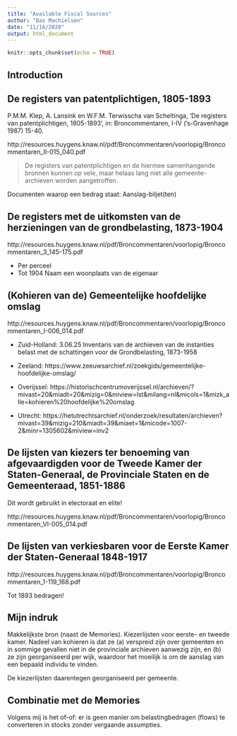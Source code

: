```yaml
---
title: "Available Fiscal Sources"
author: "Bas Machielsen"
date: "11/16/2020"
output: html_document
---
```


```r
knitr::opts_chunk$set(echo = TRUE)
```

## Introduction


## De registers van patentplichtigen, 1805-1893


P.M.M. Klep, A. Lansink en W.F.M. Terwisscha van Scheltinga, 'De registers van patentplichtigen, 1805-1893', in: Broncommentaren, I-IV ('s-Gravenhage 1987) 15-40.

http://resources.huygens.knaw.nl/pdf/Broncommentaren/voorlopig/Broncommentaren_II-015_040.pdf

> De registers van  patentplichtigen  en de hiermee samenhangende  bronnen  kunnen  op  vele,  maar  helaas  lang  niet  alle  gemeente-archieven  worden   aangetroffen. 

Documenten waarop een bedrag staat: Aanslag-biljet(ten)

## De registers met de uitkomsten  van  de herzieningen  van de  grondbelasting,  1873-1904

http://resources.huygens.knaw.nl/pdf/Broncommentaren/voorlopig/Broncommentaren_3_145-175.pdf

- Per perceel
- Tot 1904 Naam een woonplaats van de eigenaar


## (Kohieren van de) Gemeentelijke hoofdelijke omslag

http://resources.huygens.knaw.nl/pdf/Broncommentaren/voorlopig/Broncommentaren_I-006_014.pdf 

- Zuid-Holland: 3.06.25 Inventaris van de archieven van de instanties belast met de schattingen voor de Grondbelasting, 1873-1958

- Zeeland: https://www.zeeuwsarchief.nl/zoekgids/gemeentelijke-hoofdelijke-omslag/ 

- Overijssel: https://historischcentrumoverijssel.nl/archieven/?mivast=20&miadt=20&mizig=0&miview=lst&milang=nl&micols=1&mizk_alle=kohieren%20hoofdelijke%20omslag 

- Utrecht: https://hetutrechtsarchief.nl/onderzoek/resultaten/archieven?mivast=39&mizig=210&miadt=39&miaet=1&micode=1007-2&minr=1305602&miview=inv2


## De  lijsten  van  kiezers  ter  benoeming  van   afgevaardigden   voor  de  Tweede  Kamer  der  Staten-Generaal,  de  Provinciale  Staten  en  de  Gemeenteraad,   1851-1886

Dit wordt gebruikt in electoraat en elite! 

http://resources.huygens.knaw.nl/pdf/Broncommentaren/voorlopig/Broncommentaren_VI-005_014.pdf


## De lijsten van verkiesbaren voor de Eerste Kamer der Staten-Generaal 1848-1917

http://resources.huygens.knaw.nl/pdf/Broncommentaren/voorlopig/Broncommentaren_1-119_168.pdf

Tot 1893 bedragen!


## Mijn indruk

Makkelijkste bron (naast de Memories). Kiezerlijsten voor eerste- en tweede kamer. Nadeel van kohieren is dat ze (a) verspreid zijn over gemeenten en in sommige gevallen niet in de provinciale archieven aanwezig zijn, en (b) ze zijn georganiseerd per wijk, waardoor het moeilijk is om de aanslag van een bepaald individu te vinden. 

De kiezerlijsten daarentegen georganiseerd per gemeente. 

## Combinatie met de Memories

Volgens mij is het of-of: er is geen manier om belastingbedragen (flows) te converteren in stocks zonder vergaande assumpties. 